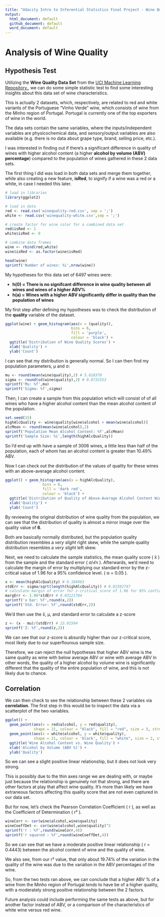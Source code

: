 ```yaml
---
title: "Udacity Intro to Inferential Statistics Final Project - Wine Quality"
output:
  html_document: default
  github_document: default
  word_document: default
---
```


# Analysis of Wine Quality

## Hypothesis Test

Utilizing the **Wine Quality Data Set** from the [UCI Machine Learning Repository.](https://archive.ics.uci.edu/ml/datasets/Wine+Quality), we can do some simple statistic test to find some interesting insights about this data set of wine characteristics.

This is actually 2 datasets, which, respectively, are related to red and white variants of the Portuguese "Vinho Verde" wine, which consists of wine from the Minho region of Portugal. Portugal is currently one of the top exporters of wine in the world.

The data sets contain the same variables, where the inputs/independent variables are physicochemical data, and sensory/output variables are also available (e.g. there is no data about grape type, brand, selling price, etc.).

I was interested in finding out if there's a significant difference in quality of wines with higher alcohol content (a higher **alcohol by volume (ABV) percentage**) compared to the population of wines gathered in these 2 data sets. 

The first thing I did was load in both data sets and merge them together, while also creating a new feature, **isRed**, to signify if a wine was a red or a white, in case I needed this later.

```r
# load in libraries
library(ggplot2)

# load in data
red <- read.csv('winequality-red.csv', sep = ';')
white <- read.csv('winequality-white.csv',sep = ';')

# create factor for wine color for a combined data set
red$isRed <- 1
white$isRed <- 0

# combine data frames
wine <- rbind(red,white)
wine$isRed <- as.factor(wine$isRed)
```

```r
head(wine)
sprintf('Number of wines: %i',nrow(wine))
```

My hypotheses for this data set of 6497 wines were:

* **h(0) = There is no signifcant difference in wine quality between all wines and wines of a higher ABV%**
* **h(a) = Wines with a higher ABV significantly differ in quality than the population of wines**

My first step after defining my hypotheses was to check the distribution of the **quality** variable of the dataset.

```r
ggplot(wine) + geom_histogram(aes(x = (quality)),
                              bins = 6,
                              fill = 'purple', 
                              colour = 'black') + 
  ggtitle('Distribution of Wine Quality Scores') + 
  xlab('Quality') + 
  ylab('Count')
```

I can see that my distribution is generally normal. So I can then find my population parameters, &#956; and &#963;:

```r
mu <- round(mean(wine$quality),2) # 5.818378
sigma <- round(sd(wine$quality),2) # 0.8732553
sprintf('Mu: %f',mu)
sprintf('Sigma: %f',sigma)
```

Then, I can create a sample from this population which will consist of of all wines who have a higher alcohol content than the mean alcohol content of the population.

```r
set.seed(15)
highAlcQuality <- wine$quality[wine$alcohol > mean(wine$alcohol)]
alcMean <- round(mean(wine$alcohol),2)
sprintf('Population Mean Alcohol Content: %f',alcMean)
sprintf('Sample Size: %i',length(highAlcQuality))
```

So I'd end up with have a sample of 3006 wines, a little less than half of the population, each of whom has an alcohol content is greater than 10.49% ABV.

Now I can check out the distribution of the values of quality for these wines with an above-average alcohol content.

```r
ggplot() + geom_histogram(aes(x = highAlcQuality), 
                 bins = 6, 
                 fill = 'dark red', 
                 colour = 'black') + 
  ggtitle('Distribution of Quality of Above-Average Alcohol Content Wine') + 
  xlab('Quality') +
  ylab('Count')
```

By reviewing the original distribution of wine quality from the population, we can see that the distribution of quality is almost a mirror image over the quality value of **6**. 

Both are basically normally distributed, but the population quality distribution resembles a *very slight* right skew, while the sample quality distribution resembles a *very slight* left skew.

Next, we need to calculate the sample statistics, the mean quality score ( x&#772; ) from the sample and the standard error ( &#963;/&#8730;n ). Afterwards, we'd need to calculate the margin of error by multiplying our standard error by the z-critical value of 1.96 for a 95% confidence level. ( &#945; = 0.05 ).

```r
x <- mean(highAlcQuality) # 6.184963
stdErr <- sigma/sqrt(length(highAlcQuality)) # 0.01592747
# calculate margin of error for z-critical score of 1.96 for 95% confidence
margErr <- 1.96*stdErr # 0.03121784
sprintf('x bar: %f',round(x,2))
sprintf('Std. Error: %f',round(stdErr,2))
```

We'd then use the x&#772;, &#956;, and standard error to calculate a z-score

```r
z <- (x - mu)/(stdErr) # 23.01594
sprintf('Z: %f',round(z,2))
```

We can see that our z-score is absurdly higher than our z-critical score, most likely due to our superflourous sample size. 

Therefore, we can reject the null hypotheses that higher ABV wine is the same quality as wine with below average ABV or wine with average ABV In other words, the quality of a higher alcohol by volume wine is significantly different that the quality of the entire population of wine, and this is not likely due to chance.

## Correlation

We can then check to see the relationship between these 2 variables via **correlation**. The first step in this would be to inspect the data via a scatterplot of the two variables.

```r
ggplot() + 
  geom_point(aes(x = red$alcohol, y = red$quality), 
             shape = 21, colour = "black", fill = "red", size = 3, stroke = 1) + 
  geom_point(aes(x = white$alcohol, y = white$quality), 
             shape = 21, colour = 'black', fill = "white", size = 2, stroke = 1) + 
  ggtitle('Wine Alcohol Content vs. Wine Quality') + 
  xlab('Alcohol by Volume (ABV %)') + 
  ylab('Quality')
```

So we can see a slight positive linear relationship, but it does not look very strong.

This is possibly due to the thin axes range we are dealing with, or maybe just because the relationship is genuinely not that strong, and there are other factors at play that affect wine quality. It's more than likely we have extraneous factors affecting this quality score that are not even captured in our data set.

But for now, let's check the Pearson Correlation Coefficient ( r ), as well as the Coefficient of Determination ( r&#178; ).

```r
wineCorr <- cor(wine$alcohol,wine$quality)
wineCoeffDet <- cor(wine$alcohol,wine$quality)^2 
sprintf('r : %f',round(wineCorr,4))
sprintf('r squared : %f',round(wineCoeffDet,4))
```

So we can see that we have a moderate positive linear relationship ( r = 0.4443) between the alcohol content of wine and the quality of wine. 

We also see, from our r&#178; value, that only about 19.74% of the variation in the quality of the wine was due to the variation in the ABV percentages of the wine.

So, from the two tests ran above, we can conclude that a higher ABV % of a wine from the Minho region of Portugal *tends* to have be of a higher quality, with a moderately strong positive relationship between the 2 factors. 

Future analysis could include performing the same tests as above, but for another factor instead of ABV, or a comparison of the characteristics of white wine versus red wine.